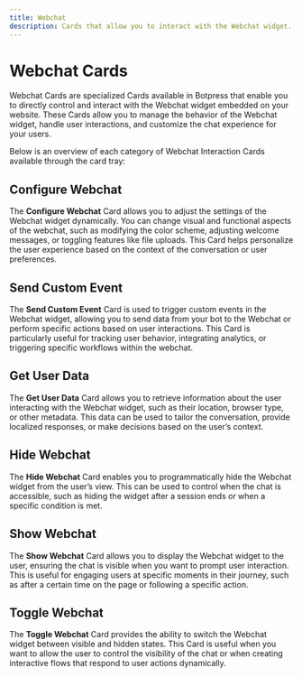```yaml
---
title: Webchat
description: Cards that allow you to interact with the Webchat widget.
---
```


# Webchat Cards

Webchat Cards are specialized Cards available in Botpress that enable you to directly control and interact with the Webchat widget embedded on your website. These Cards allow you to manage the behavior of the Webchat widget, handle user interactions, and customize the chat experience for your users.

Below is an overview of each category of Webchat Interaction Cards available through the card tray:

## Configure Webchat

The **Configure Webchat** Card allows you to adjust the settings of the Webchat widget dynamically. You can change visual and functional aspects of the webchat, such as modifying the color scheme, adjusting welcome messages, or toggling features like file uploads. This Card helps personalize the user experience based on the context of the conversation or user preferences.

## Send Custom Event

The **Send Custom Event** Card is used to trigger custom events in the Webchat widget, allowing you to send data from your bot to the Webchat or perform specific actions based on user interactions. This Card is particularly useful for tracking user behavior, integrating analytics, or triggering specific workflows within the webchat.

## Get User Data

The **Get User Data** Card allows you to retrieve information about the user interacting with the Webchat widget, such as their location, browser type, or other metadata. This data can be used to tailor the conversation, provide localized responses, or make decisions based on the user’s context.

## Hide Webchat

The **Hide Webchat** Card enables you to programmatically hide the Webchat widget from the user’s view. This can be used to control when the chat is accessible, such as hiding the widget after a session ends or when a specific condition is met.

## Show Webchat

The **Show Webchat** Card allows you to display the Webchat widget to the user, ensuring the chat is visible when you want to prompt user interaction. This is useful for engaging users at specific moments in their journey, such as after a certain time on the page or following a specific action.

## Toggle Webchat

The **Toggle Webchat** Card provides the ability to switch the Webchat widget between visible and hidden states. This Card is useful when you want to allow the user to control the visibility of the chat or when creating interactive flows that respond to user actions dynamically.
